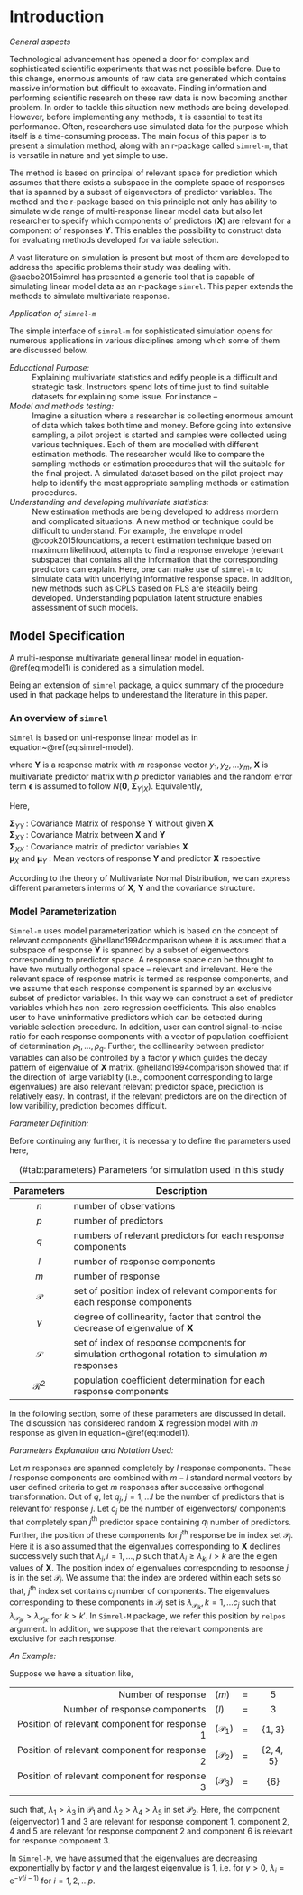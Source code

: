 # Introduction

_General aspects_

Technological advancement has opened a door for complex and sophisticated scientific experiments that was not possible before. Due to this change, enormous amounts of raw data are generated which contains massive information but difficult to excavate. Finding information and performing scientific research on these raw data is now becoming another problem. In order to tackle this situation new methods are being developed. However, before implementing any methods, it is essential to test its performance. Often, researchers use simulated data for the purpose which itself is a time-consuming process. The main focus of this paper is to present a simulation method, along with an r-package called `simrel-m`, that is versatile in nature and yet simple to use. 

The method is based on principal of relevant space for prediction which assumes that there exists a subspace in the complete space of responses that is spanned by a subset of eigenvectors of predictor variables. The method and the r-package based on this principle not only has ability to simulate wide range of multi-response linear model data but also let researcher to specify which components of predictors $(\mathbf{X})$ are relevant for a component of responses $\mathbf{Y}$. This enables the possibility to construct data for evaluating methods developed for variable selection. 

A vast literature on simulation is present but most of them are developed to address the specific problems their study was dealing with. @saebo2015simrel has presented a generic tool that is capable of simulating linear model data as an r-package `simrel`. This paper extends the methods to simulate multivariate response.

_Application of `simrel-m`_

The simple interface of `simrel-m` for sophisticated simulation opens for numerous applications in various disciplines among which some of them are discussed below.

_Educational Purpose:_
  : Explaining multivariate statistics and edify people is a difficult and strategic task. Instructors spend lots of time just to find suitable datasets for explaining some issue. For instance --  
  

_Model and methods testing:_
  : Imagine a situation where a researcher is collecting enormous amount of data which takes both time and money. Before going into extensive sampling, a pilot project is started and samples were collected using various techniques. Each of them are modelled with different estimation methods. The researcher would like to compare the sampling methods or estimation procedures that will the suitable for the final project. A simulated dataset based on the pilot project may help to identify the most appropriate sampling methods or estimation procedures.
  
  
_Understanding and developing multivariate statistics:_
  : New estimation methods are being developed to address mordern and complicated situations. A new method or technique could be difficult to understand. For example, the envelope model @cook2015foundations, a recent estimation technique based on maximum likelihood, attempts to find a response envelope (relevant subspace) that contains all the information that the corresponding predictors can explain. Here, one can make use of `simrel-m` to simulate data with underlying informative response space. In addition, new methods such as CPLS based on PLS are steadily being developed. Understanding population latent structure enables assessment of such models.
  
## Model Specification

A multi-response multivariate general linear model in equation-\@ref(eq:model1) is conidered as a simulation model.

Being an extension of `simrel` package, a quick summary of the procedure used in that package  helps to underestand the literature in this paper.

### An overview of `simrel`

`Simrel` is based on uni-response linear model as in equation~\@ref(eq:simrel-model).

\begin{equation}
(\#eq:simrel-model)
  \begin{bmatrix}
    y \\ \mathbf{X}
  \end{bmatrix} \sim
  \mathcal{N}\left(
    \begin{bmatrix}
      \mu_y \\ \boldsymbol{\mu_X}
    \end{bmatrix},
    \begin{bmatrix}
      \sigma_y^2               & \boldsymbol{\sigma_{Xy}}^t \\
      \boldsymbol{\sigma_{Xy}} & \boldsymbol{\Sigma_{XX}}
    \end{bmatrix}
  \right)
\end{equation}

\begin{equation}
  \mathbf{Y} = \boldsymbol{\mu}_Y + \boldsymbol{B}^t (\mathbf{X} - \boldsymbol{\mu}_X) + \boldsymbol{\epsilon}
  (\#eq:model1)
\end{equation}

where $\mathbf{Y}$ is a response matrix with $m$ response vector $y_1, y_2, \ldots y_m$, $\mathbf{X}$ is multivariate predictor matrix with $p$ predictor variables and the random error term $\boldsymbol{\epsilon}$ is assumed to follow $N(\boldsymbol{0},\; \boldsymbol{\Sigma}_{Y|X})$. Equivalently,

\begin{equation}
  \begin{bmatrix}\mathbf{Y}\\ \mathbf{X}\end{bmatrix} \sim N(\boldsymbol{\mu}, \boldsymbol{\Sigma})
  = N \left(
    \begin{bmatrix}
      \boldsymbol{\mu}_Y \\
      \boldsymbol{\mu}_X
    \end{bmatrix},
    \begin{bmatrix}
      \boldsymbol{\Sigma}_{YY} & \boldsymbol{\Sigma}_{XY}^t \\
      \boldsymbol{\Sigma}_{XY} & \boldsymbol{\Sigma}_{XX}
    \end{bmatrix}
  \right)
  (\#eq:model2)
\end{equation}

Here,

$\boldsymbol{\Sigma}_{YY}$ :                    Covariance Matrix of response $\mathbf{Y}$ without given $\mathbf{X}$            
$\boldsymbol{\Sigma}_{XY}$ :                    Covariance Matrix between $\mathbf{X}$ and $\mathbf{Y}$                      
$\boldsymbol{\Sigma}_{XX}$ :                    Covariance matrix of predictor variables $\mathbf{X}$                            
$\boldsymbol{\mu}_X$ and $\boldsymbol{\mu}_Y$ : Mean vectors of response $\mathbf{Y}$ and predictor $\mathbf{X}$ respective 

According to the theory of Multivariate Normal Distribution, we can express different parameters interms of $\mathbf{X}$, $\mathbf{Y}$ and the covariance structure.

### Model Parameterization

`Simrel-m` uses model parameterization which is based on the concept of relevant components @helland1994comparison where it is assumed that a subspace of response $\mathbf{Y}$ is spanned by a subset of eigenvectors corresponding to predictor space. A response space can be thought to have two mutually orthogonal space -- relevant and irrelevant. Here the relevant space of response matrix is termed as response components, and we assume that each response component is spanned by an exclusive subset of predictor variables. In this way we can construct a set of predictor variables which has non-zero regression coefficients. This also enables user to have uninformative predictors which can be detected during variable selection procedure. In addition, user can control signal-to-noise ratio for each response components with a vector of population coefficient of determination $\rho_1, \ldots, \rho_q$. Further, the collinearity between predictor variables can also be controlled by a factor $\gamma$ which guides the decay pattern of eigenvalue of $\mathbf{X}$ matrix. @helland1994comparison showed that if the direction of large variablity (i.e., component corresponding to large eigenvalues) are also relevant relevant predictor space, prediction is relatively easy. In contrast, if the relevant predictors are on the direction of low varibility, prediction becomes difficult.

_Parameter Definition:_

Before continuing any further, it is necessary to define the parameters used here,

Table: (#tab:parameters) Parameters for simulation used in this study

| Parameters      | Description                                                                                        |
|:---------------:|----------------------------------------------------------------------------------------------------|
| $n$             | number of observations                                                                             |
| $p$             | number of predictors                                                                               |
| $q$             | numbers of relevant predictors for each response components                                        |
| $l$             | number of response components                                                                      |
| $m$             | number of response                                                                                 |
| $\mathcal{P}$   | set of position index of relevant components for each response components                          |
| $\gamma$        | degree of collinearity, factor that control the decrease of eigenvalue of $\mathbf{X}$             |
| $\mathcal{S}$   | set of index of response components for simulation orthogonal rotation to simulation $m$ responses |
| $\mathcal{R}^2$ | population coefficient determination for each response components                                  |

In the following section, some of these parameters are discussed in detail. The discussion has considered random $\mathbf{X}$ regression model with $m$ response as given in equation~\@ref(eq:model1).

_Parameters Explanation and Notation Used:_

Let $m$ responses are spanned completely by $l$ response components. These $l$ response components are combined with $m-l$ standard normal vectors by user defined criteria to get $m$ responses after successive orthogonal transformation. Out of $q$, let $q_j,\; j = 1, \ldots l$ be the number of predictors that is relevant for response $j$. Let $c_j$ be the number of eigenvectors/ components that completely span $j^\text{th}$ predictor space containing $q_j$ number of predictors. Further, the position of these components for $j^\text{th}$ response be in index set $\mathcal{P}_j$. Here it is also assumed that the eigenvalues corresponding to $\mathbf{X}$ declines successively such that $\lambda_i, i = 1, \ldots, p$ such that $\lambda_i \ge \lambda_k, i > k$ are the eigen values of $\mathbf{X}$. The position index of eigenvalues corresponding to response $j$ is in the set $\mathcal{P}_j$. We assume that the index are ordered within each sets so that, $j^\text{th}$ index set contains $c_j$ number of components. The eigenvalues corresponding to these components in $\mathcal{P}_j$ set is $\lambda_{\mathcal{P}_{jk}}, k = 1, \ldots c_j$ such that $\lambda_{\mathcal{P}_{jk}} > \lambda_{\mathcal{P}_{jk'}}$ for $k > k'$. In `Simrel-M` package, we refer this position by `relpos` argument. In addition, we suppose that the relevant components are exclusive for each response.

_An Example:_

Suppose we have a situation like,

-------------------------------------------------------------- ------------------- --- ---------------------------
                                            Number of response $(m)$                =   5                         
                                 Number of response components $(l)$                =   3                         
                 Position of relevant component for response 1 $(\mathcal{P}_1)$    =   $\left\{ 1, 3 \right\}$   
                 Position of relevant component for response 2 $(\mathcal{P}_2)$    =   $\left\{ 2, 4, 5 \right\}$
                 Position of relevant component for response 3 $(\mathcal{P}_3)$    =   $\left\{ 6 \right\}$      
-------------------------------------------------------------- ------------------- --- ---------------------------

such that, $\lambda_1 > \lambda_3$ in $\mathcal{P}_1$ and $\lambda_2 > \lambda_4 > \lambda_5$ in set $\mathcal{P}_2$. Here, the component (eigenvector) 1 and 3 are relevant for response component 1, component 2, 4 and 5 are relevant for response component 2 and component 6 is relevant for response component 3.

In `Simrel-M`, we have assumed that the eigenvalues are decreasing exponentially by factor $\gamma$ and the largest eigenvalue is 1, i.e. for $\gamma > 0$, $\lambda_i = \text{e}^{-\gamma(i-1)}$ for $i = 1, 2, \ldots p$.